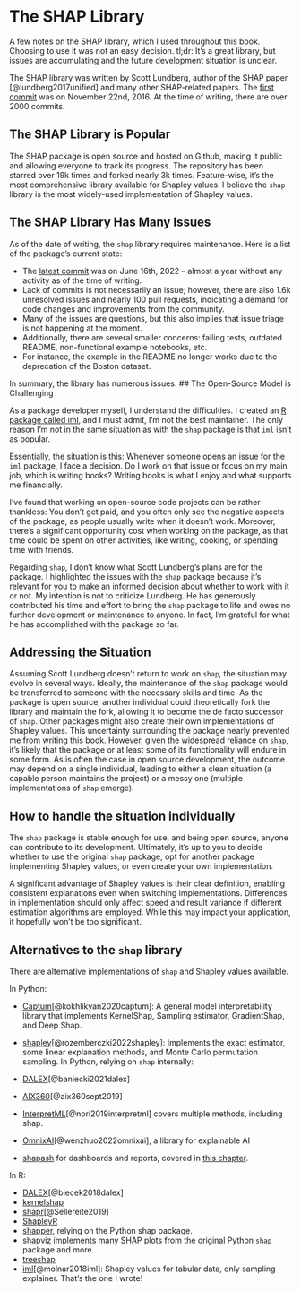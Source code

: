 # The SHAP Library

A few notes on the SHAP library, which I used throughout this book.
Choosing to use it was not an easy decision.
tl;dr: It's a great library, but issues are accumulating and the future development situation is unclear.

The SHAP library was written by Scott Lundberg, author of the SHAP paper [@lundberg2017unified] and many other SHAP-related papers.
The [first commit](https://github.com/slundberg/shap/tree/7673c7d0e147c1f9d3942b32ca2c0ba93fd37875) was on November 22nd, 2016.
At the time of writing, there are over 2000 commits.

## The SHAP Library is Popular

The SHAP package is open source and hosted on Github, making it public and allowing everyone to track its progress.
The repository has been starred over 19k times and forked nearly 3k times.
Feature-wise, it's the most comprehensive library available for Shapley values.
I believe the `shap` library is the most widely-used implementation of Shapley values.

## The SHAP Library Has Many Issues

As of the date of writing, the `shap` library requires maintenance.
Here is a list of the package's current state:

- The [latest commit](https://github.com/slundberg/shap/commit/45b85c1837283fdaeed7440ec6365a886af4a333) was on June 16th, 2022 -- almost a year without any activity as of the time of writing.
- Lack of commits is not necessarily an issue; however, there are also 1.6k unresolved issues and nearly 100 pull requests, indicating a demand for code changes and improvements from the community.
- Many of the issues are questions, but this also implies that issue triage is not happening at the moment.
- Additionally, there are several smaller concerns: failing tests, outdated README, non-functional example notebooks, etc.
- For instance, the example in the README no longer works due to the deprecation of the Boston dataset.

In summary, the library has numerous issues.
## The Open-Source Model is Challenging

As a package developer myself, I understand the difficulties.
I created an [R package called iml](https://github.com/christophM/iml), and I must admit, I'm not the best maintainer.
The only reason I'm not in the same situation as with the `shap` package is that `iml` isn't as popular.

Essentially, the situation is this:
Whenever someone opens an issue for the `iml` package, I face a decision.
Do I work on that issue or focus on my main job, which is writing books?
Writing books is what I enjoy and what supports me financially.

I've found that working on open-source code projects can be rather thankless:
You don't get paid, and you often only see the negative aspects of the package, as people usually write when it doesn't work.
Moreover, there's a significant opportunity cost when working on the package, as that time could be spent on other activities, like writing, cooking, or spending time with friends.

Regarding `shap`, I don't know what Scott Lundberg's plans are for the package.
I highlighted the issues with the `shap` package because it's relevant for you to make an informed decision about whether to work with it or not.
My intention is not to criticize Lundberg.
He has generously contributed his time and effort to bring the `shap` package to life and owes no further development or maintenance to anyone.
In fact, I'm grateful for what he has accomplished with the package so far.

## Addressing the Situation
Assuming Scott Lundberg doesn't return to work on `shap`, the situation may evolve in several ways.
Ideally, the maintenance of the `shap` package would be transferred to someone with the necessary skills and time.
As the package is open source, another individual could theoretically fork the library and maintain the fork, allowing it to become the de facto successor of `shap`.
Other packages might also create their own implementations of Shapley values.
This uncertainty surrounding the package nearly prevented me from writing this book.
However, given the widespread reliance on `shap`, it's likely that the package or at least some of its functionality will endure in some form.
As is often the case in open source development, the outcome may depend on a single individual, leading to either a clean situation (a capable person maintains the project) or a messy one (multiple implementations of `shap` emerge).

## How to handle the situation individually

The `shap` package is stable enough for use, and being open source, anyone can contribute to its development.
Ultimately, it's up to you to decide whether to use the original `shap` package, opt for another package implementing Shapley values, or even create your own implementation.

A significant advantage of Shapley values is their clear definition, enabling consistent explanations even when switching implementations.
Differences in implementation should only affect speed and result variance if different estimation algorithms are employed.
While this may impact your application, it hopefully won't be too significant.

## Alternatives to the `shap` library

There are alternative implementations of `shap` and Shapley values available.

In Python:

- [Captum](https://github.com/pytorch/captum)[@kokhlikyan2020captum]: A general model interpretability library that implements KernelShap, Sampling estimator, GradientShap, and Deep Shap.
- [shapley](https://github.com/benedekrozemberczki/shapley)[@rozemberczki2022shapley]: Implements the exact estimator, some linear explanation methods, and Monte Carlo permutation sampling.
In Python, relying on `shap` internally:

- [DALEX](https://github.com/ModelOriented/DALEX)[@baniecki2021dalex]
- [AIX360](https://github.com/Trusted-AI/AIX360)[@aix360sept2019]
- [InterpretML](https://github.com/interpretml/interpret/)[@nori2019interpretml] covers multiple methods, including shap.
- [OmnixAI](https://github.com/salesforce/OmniXAI)[@wenzhuo2022omnixai], a library for explainable AI
- [shapash](https://github.com/MAIF/shapash) for dashboards and reports, covered in [this chapter](#dashboard).

In R:

- [DALEX](https://github.com/ModelOriented/DALEX)[@biecek2018dalex]
- [kernelshap](https://github.com/ModelOriented/kernelshap)
- [shapr](https://github.com/NorskRegnesentral/shapr)[@Sellereite2019]
- [ShapleyR](https://github.com/redichh/ShapleyR)
- [shapper](https://github.com/ModelOriented/shapper), relying on the Python shap package.
- [shapviz](https://github.com/ModelOriented/shapviz) implements many SHAP plots from the original Python `shap` package and more.
- [treeshap](https://github.com/ModelOriented/treeshap)
- [iml](https://github.com/christophM/iml)[@molnar2018iml]: Shapley values for tabular data, only sampling explainer. That's the one I wrote!
